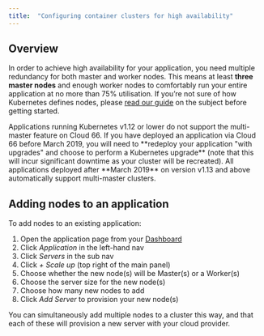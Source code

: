 ```yaml
---
title:  "Configuring container clusters for high availability"
---
```


## Overview

In order to achieve high availability for your application, you need multiple redundancy for both master and worker nodes. This means at least **three master nodes** and enough worker nodes to comfortably run your entire application at no more than 75% utilisation. If you’re not sure of how Kubernetes defines nodes, please [read our guide](/docs/cloud-66-101/concepts-and-terminology#nodes-masters--workers) on the subject before getting started.

<Callout type="warning" title="Kubernetes version support">
Applications running Kubernetes v1.12 or lower do not support the multi-master feature on Cloud 66. If you have deployed an application via Cloud 66 before March 2019, you will need to **redeploy your application "with upgrades" and choose to perform a Kubernetes upgrade** (note that this will incur significant downtime as your cluster will be recreated). All applications deployed after **March 2019** on version v1.13 and above automatically support multi-master clusters.
</Callout>

## Adding nodes to an application

To add nodes to an existing application:

1. Open the application page from your [Dashboard](https://app.cloud66.com/dashboard)
2. Click *Application* in the left-hand nav
3. Click *Servers* in the sub nav
4. Click *+ Scale up* (top right of the main panel)
5. Choose whether the new node(s) will be Master(s) or a Worker(s)
6. Choose the server size for the new node(s)
7. Choose how many new nodes to add
8. Click *Add Server* to provision your new node(s)

<Callout type="info" title="Adding multiple nodes simultaneously">
You can simultaneously add multiple nodes to a cluster this way, and that each of these will provision a new server with your cloud provider.
</Callout>
